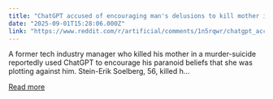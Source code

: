 ```yaml
---
title: "ChatGPT accused of encouraging man's delusions to kill mother in 'first documented AI murder'"
date: "2025-09-01T15:28:06.000Z"
link: "https://www.reddit.com/r/artificial/comments/1n5rqwr/chatgpt_accused_of_encouraging_mans_delusions_to/"
---
```


A former tech industry manager who killed his mother in a murder-suicide reportedly used ChatGPT to encourage his paranoid beliefs that she was plotting against him.
 Stein-Erik Soelberg, 56, killed h...

[Read more](https://www.reddit.com/r/artificial/comments/1n5rqwr/chatgpt_accused_of_encouraging_mans_delusions_to/)

